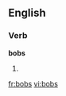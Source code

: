 {{see|Bobs}}
==English==

===Verb===
'''bobs'''

# {{third-person singular of|[[bob]]}}

[[fr:bobs]]
[[vi:bobs]]